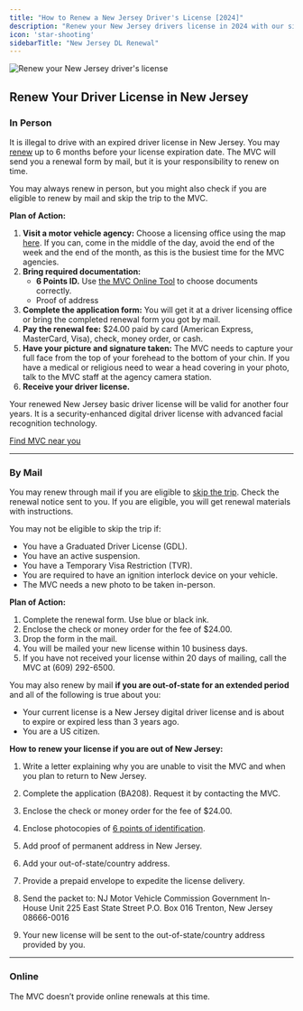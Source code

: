 ```yaml
---
title: "How to Renew a New Jersey Driver's License [2024]"
description: "Renew your New Jersey drivers license in 2024 with our simple, step-by-step guide. Find all the necessary requirements, forms, fees, and online renewal options to ensure a hassle-free experience. Stay legal and avoid fines - start your renewal process now!"
icon: 'star-shooting'
sidebarTitle: "New Jersey DL Renewal"
---
```

![Renew your New Jersey driver's license](https://driving-tests.org/wp-content/uploads/2024/07/renew-new-jersey-drivers-license.jpg)
## Renew Your Driver License in New Jersey

### In Person

It is illegal to drive with an expired driver license in New Jersey. You may [renew](https://driving-tests.org/beginner-drivers/how-to-renew-your-driver%E2%80%99s-license/) up to 6 months before your license expiration date. The MVC will send you a renewal form by mail, but it is your responsibility to renew on time.

You may always renew in person, but you might also check if you are eligible to renew by mail and skip the trip to the MVC.

**Plan of Action:**
1. **Visit a motor vehicle agency:** Choose a licensing office using the map [here](https://driving-tests.org/dmv-near-me/). If you can, come in the middle of the day, avoid the end of the week and the end of the month, as this is the busiest time for the MVC agencies.
2. **Bring required documentation:** 
   - **6 Points ID.** Use [the MVC Online Tool](https://www.state.nj.us/mvc/license/docselector/index.htm) to choose documents correctly.
   - Proof of address
3. **Complete the application form:** You will get it at a driver licensing office or bring the completed renewal form you got by mail.
4. **Pay the renewal fee:** $24.00 paid by card (American Express, MasterCard, Visa), check, money order, or cash.
5. **Have your picture and signature taken:** The MVC needs to capture your full face from the top of your forehead to the bottom of your chin. If you have a medical or religious need to wear a head covering in your photo, talk to the MVC staff at the agency camera station.
6. **Receive your driver license.**

Your renewed New Jersey basic driver license will be valid for another four years. It is a security-enhanced digital driver license with advanced facial recognition technology.

[Find MVC near you](https://driving-tests.org/dmv-near-me/)

---

### By Mail

You may renew through mail if you are eligible to [skip the trip](https://www.state.nj.us/mvc/pdf/license/skip_the_trip_faq.pdf). Check the renewal notice sent to you. If you are eligible, you will get renewal materials with instructions.

You may not be eligible to skip the trip if:
- You have a Graduated Driver License (GDL).
- You have an active suspension.
- You have a Temporary Visa Restriction (TVR).
- You are required to have an ignition interlock device on your vehicle.
- The MVC needs a new photo to be taken in-person.

**Plan of Action:**
1. Complete the renewal form. Use blue or black ink.
2. Enclose the check or money order for the fee of $24.00.
3. Drop the form in the mail.
4. You will be mailed your new license within 10 business days.
5. If you have not received your license within 20 days of mailing, call the MVC at (609) 292-6500.

You may also renew by mail **if you are out-of-state for an extended period** and all of the following is true about you:
- Your current license is a New Jersey digital driver license and is about to expire or expired less than 3 years ago.
- You are a US citizen.

**How to renew your license if you are out of New Jersey:**
1. Write a letter explaining why you are unable to visit the MVC and when you plan to return to New Jersey.
2. Complete the application (BA208). Request it by contacting the MVC.
3. Enclose the check or money order for the fee of $24.00.
4. Enclose photocopies of [6 points of identification](https://www.state.nj.us/mvc/license/docselector/index.htm).
5. Add proof of permanent address in New Jersey.
6. Add your out-of-state/country address.
7. Provide a prepaid envelope to expedite the license delivery.
8. Send the packet to:
NJ Motor Vehicle Commission Government In-House Unit 225 East State Street P.O. Box 016 Trenton, New Jersey 08666-0016

9. Your new license will be sent to the out-of-state/country address provided by you.

---

### Online

The MVC doesn’t provide online renewals at this time.

<Snippet file="renewal-state-block.mdx" />